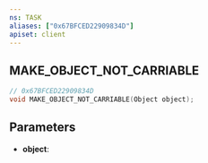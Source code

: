 ```yaml
---
ns: TASK
aliases: ["0x67BFCED22909834D"]
apiset: client
---
```

## MAKE_OBJECT_NOT_CARRIABLE

```c
// 0x67BFCED22909834D
void MAKE_OBJECT_NOT_CARRIABLE(Object object);
```


## Parameters
* **object**: